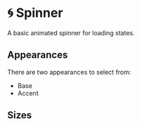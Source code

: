 
<Meta title='Symbols/Spinner' of={SpinnerStories} />

# 🌀 Spinner

A basic animated spinner for loading states.

<Canvas of={SpinnerStories.Basic} />

## Appearances

There are two appearances to select from:

- Base
- Accent

<Canvas of={SpinnerStories.Appearances} />

## Sizes

<Canvas of={SpinnerStories.Sizes} />
